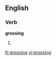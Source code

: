 ==English==
===Verb===
'''grossing'''
# {{present participle of|[[gross]]}}

[[fr:grossing]]
[[vi:grossing]]